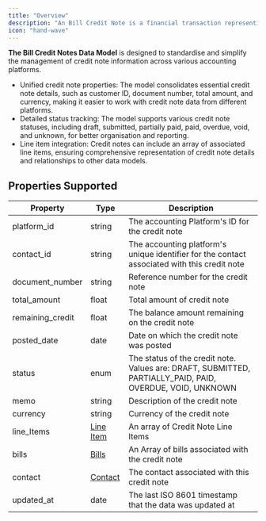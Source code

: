 ```yaml
---
title: "Overview"
description: "An Bill Credit Note is a financial transaction representing a reduction that can be applied against one or multiple bills issued to Vendors."
icon: "hand-wave"
---
```


**The Bill Credit Notes Data Model** is designed to standardise and simplify the management of credit note information across various accounting platforms. 

* Unified credit note properties: The model consolidates essential credit note details, such as customer ID, document number, total amount, and currency, making it easier to work with credit note data from different platforms.
* Detailed status tracking: The model supports various credit note statuses, including draft, submitted, partially paid, paid, overdue, void, and unknown, for better organisation and reporting.
* Line item integration: Credit notes can include an array of associated line items, ensuring comprehensive representation of credit note details and relationships to other data models.

  
## Properties Supported

| Property          | Type                          | Description                                                                                                |
| ----------------- | ----------------------------- | ---------------------------------------------------------------------------------------------------------- |
| platform\_id      | string                        | The accounting Platform's ID for the credit note                                                           |
| contact\_id       | string                        | The accounting platform's unique identifier for the contact associated with this credit note               |
| document\_number  | string                        | Reference number for the credit note                                                                       |
| total\_amount     | float                         | Total amount of credit note                                                                                |
| remaining\_credit | float                         | The balance amount remaining on the credit note                                                            |
| posted\_date      | date                          | Date on which the credit note was posted                                                                   |
| status            | enum                          | The status of the credit note. Values are: DRAFT, SUBMITTED, PARTIALLY\_PAID, PAID, OVERDUE, VOID, UNKNOWN |
| memo              | string                        | Description of the credit note                                                                             |
| currency          | string                        | Currency of the credit note                                                                                |
| line\_Items       | [Line Item](/docs/line-items) | An array of Credit Note Line Items                                                                         |
| bills             | [Bills](/docs/bills)          | An Array of bills associated with the credit note                                                          |
| contact           | [Contact](/docs/contacts)     | The contact associated with this credit note                                                               |
| updated\_at       | date                          | The last ISO 8601 timestamp that the data was updated at                                                   |